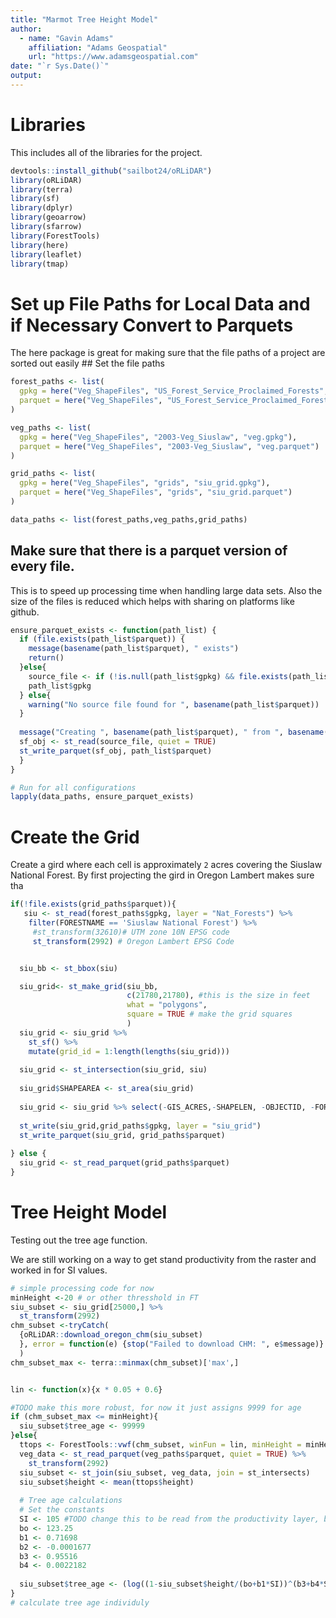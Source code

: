 ```yaml
---
title: "Marmot Tree Height Model"
author: 
  - name: "Gavin Adams"
    affiliation: "Adams Geospatial" 
    url: "https://www.adamsgeospatial.com"
date: "`r Sys.Date()`"
output: 
---
```


# Libraries 

This includes all of the libraries for the project.

```r
devtools::install_github("sailbot24/oRLiDAR")
library(oRLiDAR)
library(terra)
library(sf)
library(dplyr)
library(geoarrow)
library(sfarrow)
library(ForestTools)
library(here)
library(leaflet)
library(tmap)

```

# Set up File Paths for Local Data and if Necessary Convert to Parquets

The here package is great for making sure that the file paths of a project are sorted out easily \## Set the file paths

```r
forest_paths <- list(
  gpkg = here("Veg_ShapeFiles", "US_Forest_Service_Proclaimed_Forests", "US_Forest_Service_Proclaimed_Forests.gpkg"),
  parquet = here("Veg_ShapeFiles", "US_Forest_Service_Proclaimed_Forests", "US_Forest_Service_Proclaimed_Forests.parquet")
)

veg_paths <- list(
  gpkg = here("Veg_ShapeFiles", "2003-Veg_Siuslaw", "veg.gpkg"),
  parquet = here("Veg_ShapeFiles", "2003-Veg_Siuslaw", "veg.parquet")
)

grid_paths <- list(
  gpkg = here("Veg_ShapeFiles", "grids", "siu_grid.gpkg"),
  parquet = here("Veg_ShapeFiles", "grids", "siu_grid.parquet")
)

data_paths <- list(forest_paths,veg_paths,grid_paths)
```

## Make sure that there is a parquet version of every file. 

This is to speed up processing time when handling large data sets. Also the size of the files is reduced which helps with sharing on platforms like github.

```r
ensure_parquet_exists <- function(path_list) {
  if (file.exists(path_list$parquet)) {
    message(basename(path_list$parquet), " exists")
    return()
  }else{
    source_file <- if (!is.null(path_list$gpkg) && file.exists(path_list$gpkg)) {
    path_list$gpkg
  } else{
    warning("No source file found for ", basename(path_list$parquet))
  }
  
  message("Creating ", basename(path_list$parquet), " from ", basename(source_file))
  sf_obj <- st_read(source_file, quiet = TRUE)
  st_write_parquet(sf_obj, path_list$parquet)
  }
}

# Run for all configurations
lapply(data_paths, ensure_parquet_exists)
```

# Create the Grid

Create a gird where each cell is approximately `2` acres covering the Siuslaw National Forest. By first projecting the gird in Oregon Lambert makes sure tha

```r
if(!file.exists(grid_paths$parquet)){
   siu <- st_read(forest_paths$gpkg, layer = "Nat_Forests") %>%
    filter(FORESTNAME == 'Siuslaw National Forest') %>% 
     #st_transform(32610)# UTM zone 10N EPSG code
     st_transform(2992) # Oregon Lambert EPSG Code


  siu_bb <- st_bbox(siu)

  siu_grid<- st_make_grid(siu_bb,
                          c(21780,21780), #this is the size in feet 
                          what = "polygons", 
                          square = TRUE # make the grid squares
                          )
  siu_grid <- siu_grid %>% 
    st_sf() %>% 
    mutate(grid_id = 1:length(lengths(siu_grid)))
    
  siu_grid <- st_intersection(siu_grid, siu)
  
  siu_grid$SHAPEAREA <- st_area(siu_grid)
  
  siu_grid <- siu_grid %>% select(-GIS_ACRES,-SHAPELEN, -OBJECTID, -FORESTNAME,-PROCLAIMED)
  
  st_write(siu_grid,grid_paths$gpkg, layer = "siu_grid")
  st_write_parquet(siu_grid, grid_paths$parquet)
    
} else {
  siu_grid <- st_read_parquet(grid_paths$parquet)
}

```

# Tree Height Model

Testing out the tree age function.

We are still working on a way to get stand productivity from the raster and worked in for SI values.

```r
# simple processing code for now
minHeight <-20 # or other thresshold in FT 
siu_subset <- siu_grid[25000,] %>% 
  st_transform(2992)
chm_subset <-tryCatch(
  {oRLiDAR::download_oregon_chm(siu_subset)
  }, error = function(e) {stop("Failed to download CHM: ", e$message)}
  )
chm_subset_max <- terra::minmax(chm_subset)['max',]


lin <- function(x){x * 0.05 + 0.6}

#TODO make this more robust, for now it just assigns 9999 for age
if (chm_subset_max <= minHeight){
  siu_subset$tree_age <- 99999
}else{
  ttops <- ForestTools::vwf(chm_subset, winFun = lin, minHeight = minHeight) #
  veg_data <- st_read_parquet(veg_paths$parquet, quiet = TRUE) %>% 
    st_transform(2992)
  siu_subset <- st_join(siu_subset, veg_data, join = st_intersects)
  siu_subset$height <- mean(ttops$height)
  
  # Tree age calculations 
  # Set the constants 
  SI <- 105 #TODO change this to be read from the productivity layer, but just use CLass3 for now
  bo <- 123.25
  b1 <- 0.71698
  b2 <- -0.0001677
  b3 <- 0.95516
  b4 <- 0.0022182
  
  siu_subset$tree_age <- (log((1-siu_subset$height/(bo+b1*SI))^(b3+b4*SI)))/(b2*SI)
}
# calculate tree age individuly 


```
